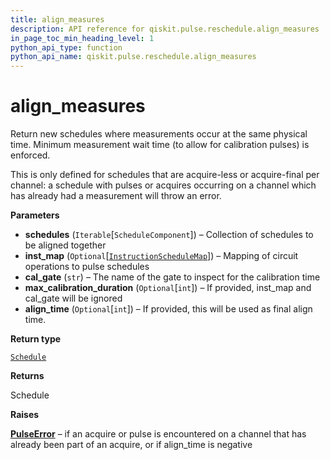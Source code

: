 ```yaml
---
title: align_measures
description: API reference for qiskit.pulse.reschedule.align_measures
in_page_toc_min_heading_level: 1
python_api_type: function
python_api_name: qiskit.pulse.reschedule.align_measures
---
```


<span id="align-measures" />

# align\_measures

<Function id="qiskit.pulse.reschedule.align_measures" isDedicatedPage={true} github="https://github.com/qiskit/qiskit/tree/stable/0.14/qiskit/pulse/reschedule.py" signature="align_measures(schedules, inst_map=None, cal_gate='u3', max_calibration_duration=None, align_time=None)">
  Return new schedules where measurements occur at the same physical time. Minimum measurement wait time (to allow for calibration pulses) is enforced.

  This is only defined for schedules that are acquire-less or acquire-final per channel: a schedule with pulses or acquires occurring on a channel which has already had a measurement will throw an error.

  **Parameters**

  *   **schedules** (`Iterable`\[`ScheduleComponent`]) – Collection of schedules to be aligned together
  *   **inst\_map** (`Optional`\[[`InstructionScheduleMap`](qiskit.pulse.InstructionScheduleMap "qiskit.pulse.instruction_schedule_map.InstructionScheduleMap")]) – Mapping of circuit operations to pulse schedules
  *   **cal\_gate** (`str`) – The name of the gate to inspect for the calibration time
  *   **max\_calibration\_duration** (`Optional`\[`int`]) – If provided, inst\_map and cal\_gate will be ignored
  *   **align\_time** (`Optional`\[`int`]) – If provided, this will be used as final align time.

  **Return type**

  [`Schedule`](qiskit.pulse.Schedule "qiskit.pulse.schedule.Schedule")

  **Returns**

  Schedule

  **Raises**

  [**PulseError**](qiskit.pulse.PulseError "qiskit.pulse.PulseError") – if an acquire or pulse is encountered on a channel that has already been part of an acquire, or if align\_time is negative
</Function>


